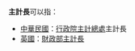 '''主計長'''可以指：

* [[中華民國|中華民國]]：[[行政院主計總處|行政院主計總處]]主計長
* [[英國|英國]]：[[財政部主計長|財政部主計長]]

{{disambig|Cat=三字消歧義}}